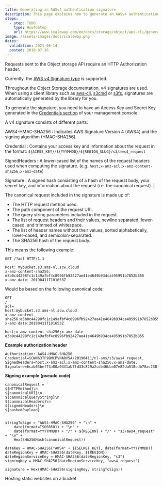 ```yaml
---
title: Generating an AWSv4 authentication signature
description: This page explains how to generate an AWSv4 authentication signature.
steps:
  - step: TODO
    type: HowToStep
    url: https://www.scaleway.com/en/docs/storage/object/api-cli/generate-aws4-auth-signature
image: /assets/images/docs/scaleway.png
dates:
  validation: 2021-06-14
  posted: 2018-07-16
---
```


Requests sent to the Object storage API require an HTTP Authorization header.

<Message type="note">

Currently, the [AWS v4 Signature type](https://docs.aws.amazon.com/general/latest/gr/signature-version-4.html) is supported.

</Message>

Throughout the Object Storage documentation, v4 signatures are used.
When using a client library such as [aws-cli](https://aws.amazon.com/cli/), [s3cmd](https://s3tools.org/s3cmd) or [s3fs](https://github.com/s3fs-fuse/s3fs-fuse), signatures are automatically generated by the library for you.

To generate the signature, you need to have an Access Key and Secret Key generated in the [Credentials section](https://console.scaleway.com/project/credentials) of your management console.

A v4 signature consists of different parts:

AWS4-HMAC-SHA256
: Indicates AWS Signature Version 4 (AWS4) and the signing algorithm (HMAC-SHA256).

Credential
: Contains your access key and information about the request in the format: `${ACESS_KEY}/${YYYMMDD}/${REGION_SLUG}/s3/aws4_request`

SignedHeaders
: A lower-cased list of the names of the request headers used when computing the signature. (e.g. `host;x-amz-acl;x-amz-content-sha256;x-amz-date`)

Signature
: A signed hash consisting of a hash of the request body, your secret key, and information about the request (i.e. the canonical request). |

The canonical request included in the signature is made up of:

- The HTTP request method used.
- The path component of the request URI.
- The query string parameters included in the request.
- The list of request headers and their values, newline separated, lower-cased, and trimmed of whitespace.
- The list of header names without their values, sorted alphabetically, lower-cased, and semicolon-separated.
- The SHA256 hash of the request body.

This means the following example:

```
GET /?acl HTTP/1.1

Host: mybucket.s3.ams-nl.scw.cloud
x-amz-content-sha256: e3b0c44298fc1c149afbf4c8996fb92427ae41e4649b934ca495991b7852b855
x-amz-date: 20190411T101653Z
```

Would be based on the following canonical code:

```
GET
/
acl=
host:mybucket.s3.ams-nl.scw.cloud
x-amz-content-sha256:e3b0c44298fc1c149afbf4c8996fb92427ae41e4649b934ca495991b7852b855
x-amz-date:20190411T101653Z

host;x-amz-content-sha256;x-amz-date
e3b0c44298fc1c149afbf4c8996fb92427ae41e4649b934ca495991b7852b855
```

**Example authorization header**

```
Authorization: AWS4-HMAC-SHA256
Credential=SCWN63TF9BMCPVNARV5A/20190411/nl-ams/s3/aws4_request,
SignedHeaders=host;x-amz-acl;x-amz-content-sha256;x-amz-date,
Signature=6cab03bef74a80a0441ab7fd33c829a2cdb46bba07e82da518cdb78ac238fda5
```

**Signing example (pseudo code)**

```
canonicalRequest = `
${HTTPMethod}\n
${canonicalURI}\n
${canonicalQueryString}\n
${canonicalHeaders}\n
${signedHeaders}\n
${hashedPayload}
`

stringToSign = "AWS4-HMAC-SHA256" + "\n" +
    date(format=ISO08601) + "\n" +
    date(format=YYYYMMDD) + "/" + ${REGION} + "/" + "s3/aws4_request" + "\n" +
    Hex(SHA256Hash(canonicalRequest))

dateKey = HMAC-SHA256("AWS4" + ${SECRET_KEY}, date(format=YYYYMMDD))
dateRegionKey = HMAC-SHA256(dateKey, ${REGION})
dateRegionServiceKey = HMAC-SHA256(dateRegionKey, "s3")
signingKey = HMAC-SHA256(dateRegionServiceKey, "aws4_request")

signature = Hex(HMAC-SHA256(signingKey, stringToSign))
```
<Navigation title="See Also">
  <PreviousButton to="/storage/object/api-cli/bucket-website-api/">Hosting static websites on a bucket</PreviousButton>
</Navigation>
